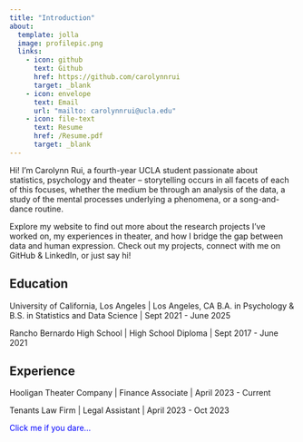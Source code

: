 ```yaml
---
title: "Introduction"
about:
  template: jolla
  image: profilepic.png
  links:
    - icon: github
      text: Github
      href: https://github.com/carolynnrui
      target: _blank
    - icon: envelope
      text: Email
      url: "mailto: carolynnrui@ucla.edu"
    - icon: file-text
      text: Resume
      href: /Resume.pdf
      target: _blank
---
```


Hi! I'm Carolynn Rui, a fourth-year UCLA student passionate about statistics, psychology and theater -- storytelling occurs in all facets of each of this focuses, whether the medium be through an analysis of the data, a study of the mental processes underlying a phenomena, or a song-and-dance routine. 

Explore my website to find out more about the research projects I’ve worked on, my experiences in theater, and how I bridge the gap between data and human expression. Check out my projects, connect with me on GitHub & LinkedIn, or just say hi!

## Education

University of California, Los Angeles \| Los Angeles, CA B.A. in Psychology & B.S. in Statistics and Data Science \| Sept 2021 - June 2025

Rancho Bernardo High School \| High School Diploma \| Sept 2017 - June 2021

## Experience

Hooligan Theater Company \| Finance Associate \| April 2023 - Current

Tenants Law Firm \| Legal Assistant \| April 2023 - Oct 2023

<p id="secret" style="display: none;">You found the secret! 🎉</p>
<p onclick="document.getElementById('secret').style.display='block';" style="cursor: pointer; color: blue;">Click me if you dare...</p> 
